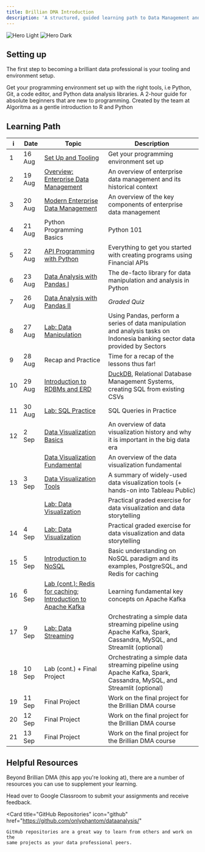 ```yaml
---
title: Brillian DMA Introduction
description: 'A structured, guided learning path to Data Management and Analytics'
---
```


<img
  className="block dark:hidden"
  src="/images/hero-light.svg"
  alt="Hero Light"
/>
<img
  className="hidden dark:block"
  src="/images/hero-dark.svg"
  alt="Hero Dark"
/>

## Setting up

The first step to becoming a brilliant data professional is your tooling and environment setup.

<CardGroup cols={2}>
  <Card
    title="Programming Environment"
    icon="code"
    href="/quickstart"
  >
    Get your programming environment set up with the right tools, i.e 
    Python, Git, a code editor, and Python data analysis libraries.
  </Card>
    <Card
    title="R and Python Programming Starter"
    icon="book"
    href="https://github.com/teamalgoritma/starter-kit/"
  >
    A 2-hour guide for absolute beginners that are new to programming. Created 
    by the team at Algoritma as a gentle introduction to R and Python
  </Card>
</CardGroup>

## Learning Path
| i | Date | Topic | Description |
| ---- | ---- | ---- | ----------- |
| 1 | 16 Aug | [Set Up and Tooling](/quickstart) | Get your programming environment set up |
| 2 | 19 Aug | [Overview: Enterprise Data Management](/enterprise-data-management/historical) | An overview of enterprise data management and its historical context |
| 3 | 20 Aug | [Modern Enterprise Data Management](/enterprise-data-management/edm) | An overview of the key components of enterprise data management |
| 4 | 21 Aug | Python Programming Basics | Python 101 |
| 5 | 22 Aug | [API Programming with Python](/financial-data-analytics/api_programming_python) | Everything to get you started with creating programs using Financial APIs |
| 6 | 23 Aug | [Data Analysis with Pandas I](/financial-data-analytics/pandas) | The de-facto library for data manipulation and analysis in Python |
| 7 | 26 Aug | [Data Analysis with Pandas II](/financial-data-analytics/pandas) | _Graded Quiz_ |
| 8 | 27 Aug | [Lab: Data Manipulation](/financial-data-analytics/lab_pandas) | Using Pandas, perform a series of data manipulation and analysis tasks on Indonesia banking sector data provided by Sectors |
| 9 | 28 Aug | Recap and Practice | Time for a recap of the lessons thus far! |
| 10 | 29 Aug | [Introduction to RDBMs and ERD](https://github.com/onlyphantom/dataanalysis/blob/master/4_SQL_Query.ipynb) | [DuckDB](https://shell.duckdb.org/), Relational Database Management Systems, creating SQL from existing CSVs |
| 11 | 30 Aug | [Lab: SQL Practice](/essentials/sql) | SQL Queries in Practice |
| 12 | 2 Sep | [Data Visualization Basics](/data-visualization/dv_introduction) | An overview of data visualization history and why it is important in the big data era  |
|    |       | [Data Visualization Fundamental](/data-visualization/dv_fundamental) | An overview of the data visualization fundamental  |
| 13 | 3 Sep | [Data Visualization Tools](/data-visualization/dv_tools) | A summary of widely-used data visualization tools (+ hands-on into Tableau Public) |
|    |       | [Lab: Data Visualization](/data-visualization/lab_tableau_public) | Practical graded exercise for data visualization and data storytelling |
| 14 | 4 Sep | [Lab: Data Visualization](/data-visualization/lab_tableau_public) | Practical graded exercise for data visualization and data storytelling |
| 15 | 5 Sep | [Introduction to NoSQL](/kafka-redis/nosql) | Basic understanding on NoSQL paradigm and its examples, PostgreSQL, and Redis for caching |
| 16 | 6 Sep | [Lab (cont.): Redis for caching](/kafka-redis/lab_drf_redis); [Introduction to Apache Kafka](/kafka-redis/kafka) | Learning fundamental key concepts on Apache Kafka |
| 17 | 9 Sep | [Lab: Data Streaming ](/kafka-redis/lab_kafka) | Orchestrating a simple data streaming pipeline using Apache Kafka, Spark, Cassandra, MySQL, and Streamlit (optional) |
| 18 | 10 Sep | Lab (cont.) + Final Project | Orchestrating a simple data streaming pipeline using Apache Kafka, Spark, Cassandra, MySQL, and Streamlit (optional) |
| 19 | 11 Sep | Final Project | Work on the final project for the Brillian DMA course |
| 20 | 12 Sep | Final Project | Work on the final project for the Brillian DMA course |
| 21 | 13 Sep | Final Project | Work on the final project for the Brillian DMA course |

## Helpful Resources

Beyond Brillian DMA (this app you're looking at), there are a number of resources you can use to supplement your learning.

<CardGroup cols={2}>
  <Card icon="graduation-cap" title="Google Classroom" href="https://classroom.google.com/c/NjgxMzk2ODU4ODc3?cjc=qeo3imy">
    Head over to Google Classroom to submit your assignments and receive feedback.    
</Card>

  <Card
    title="GitHub Repositories"
    icon="github"
    href="https://github.com/onlyphantom/dataanalysis/"
  >
    GitHub repositories are a great way to learn from others and work on the 
    same projects as your data professional peers.
  </Card>
</CardGroup>
